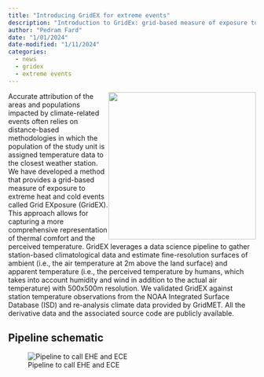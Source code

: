 ```yaml
---
title: "Introducing GridEX for extreme events"
description: "Introduction to GridEx: grid-based measure of exposure to extreme heat and cold events called Grid EXposure"
author: "Pedram Fard"
date: "1/01/2024"
date-modified: "1/11/2024"
categories:
  - news
  - gridex
  - extreme events
---
```


![](img/grid.png){style="float: right;" fig-alt="PAA Ohio" fig-align="right" width="300"} Accurate attribution of the areas and populations impacted by climate-related events often relies on distance-based methodologies in which the population of the study unit is assigned temperature data to the closest weather station. We have developed a method that provides a grid-based measure of exposure to extreme heat and cold events called Grid EXposure (GridEX). This approach allows for capturing a more comprehensive representation of thermal comfort and the perceived temperature. GridEX leverages a data science pipeline to gather station-based climatological data and estimate fine-resolution surfaces of ambient (i.e., the air temperature at 2m above the land surface) and apparent temperature (i.e., the perceived temperature by humans, which takes into account humidity and wind in addition to the actual air temperature) with 500x500m resolution. We validated GridEX against station temperature observations from the NOAA Integrated Surface Database (ISD) and re-analysis climate data provided by GridMET. All the derivative data and the associated source code are publicly available.

## Pipeline schematic

![Pipeline to call EHE and ECE](img/pipeline.png)
